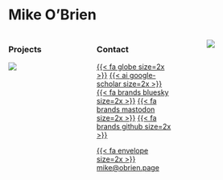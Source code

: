 # Mike O'Brien

::: columns

::: {.column width="35%"}
### Projects
[![](https://img.shields.io/badge/trackyverse-TelemetrySpace-d5bff5?style=for-the-badge)](https://telemetryspace.trackyverse.org/)
:::

::: {.column width="35%"}
### Contact 
[{{< fa globe size=2x >}}](https://obrien.page/)
[{{< ai google-scholar size=2x >}}](https://scholar.google.com/citations?user=IMIq9P4AAAAJ)
[{{< fa brands bluesky size=2x >}}](https://bsky.app/profile/obrien.page)
[{{< fa brands mastodon size=2x >}}](https://fosstodon.org/@mobrien)
[{{< fa brands github size=2x >}}](https://github.com/mhpob)

[{{< fa envelope size=2x >}} mike\@obrien.page](mailto:mike\@obrien.page)
:::

::: {.column width="5%"}
:::

::: {.column width="25%"}
![](https://github.com/Tail-Winds/tail-winds.github.io/blob/0153221ec9703c9c44ce79f0d7c69b5abfca51b7/team/images/mike.jpg?raw=true)
:::

:::